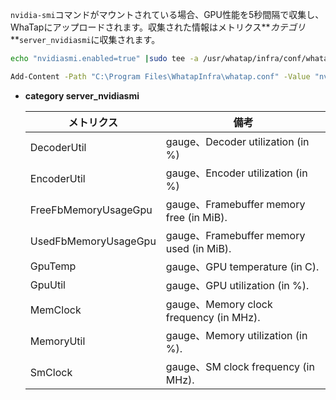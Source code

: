 `nvidia-smi`コマンドがマウントされている場合、GPU性能を5秒間隔で収集し、WhaTapにアップロードされます。収集された情報はメトリクス**_カテゴリ_**`server_nvidiasmi`に収集されます。

<Tabs>
<TabItem value="lxs" label="Linux Shell">

```bash title=SH
echo "nvidiasmi.enabled=true" |sudo tee -a /usr/whatap/infra/conf/whatap.conf
```

</TabItem>
<TabItem value="wps" label="Windows Powershell">

```bash title=SH
Add-Content -Path "C:\Program Files\WhatapInfra\whatap.conf" -Value "nvidiasmi.enabled=true"
```

</TabItem>
</Tabs>

- **category server_nvidiasmi**

  | メトリクス                | 備考                                                         |
  | -------------------- | ---------------------------------------------------------- |
  | DecoderUtil          | gauge、Decoder utilization (in %)        |
  | EncoderUtil          | gauge、Encoder utilization (in %)        |
  | FreeFbMemoryUsageGpu | gauge、Framebuffer memory free (in MiB). |
  | UsedFbMemoryUsageGpu | gauge、Framebuffer memory used (in MiB). |
  | GpuTemp              | gauge、GPU temperature (in C).           |
  | GpuUtil              | gauge、GPU utilization (in %).           |
  | MemClock             | gauge、Memory clock frequency (in MHz).  |
  | MemoryUtil           | gauge、Memory utilization (in %).        |
  | SmClock              | gauge、SM clock frequency (in MHz).      |
